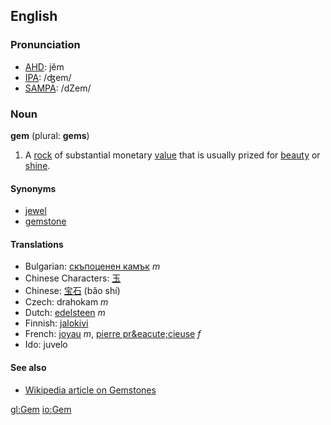 ==English==

===Pronunciation===
* [[AHD]]: jĕm
* [[IPA]]: /ʤem/
* [[SAMPA]]: /dZem/

===Noun===
{{wikipediapar|gemstone}}
'''gem''' (plural: '''gems''')
#A [[rock]] of substantial monetary [[value]] that is usually prized for [[beauty]] or [[shine]].

====Synonyms====
*[[jewel]]
*[[gemstone]]

====Translations====

*Bulgarian: [[скъпоценен камък]] ''m''
*Chinese Characters: [[玉]]
*Chinese: [[宝石]] (bǎo shí)
*Czech: drahokam  ''m''
*Dutch: [[edelsteen]] ''m''
*Finnish: [[jalokivi]]
*French: [[joyau]] ''m'', [[pierre pr&eacute;cieuse]] ''f''
*Ido: juvelo

====See also====
*[[w:gemstone|Wikipedia article on Gemstones]]

[[gl:Gem]]
[[io:Gem]]